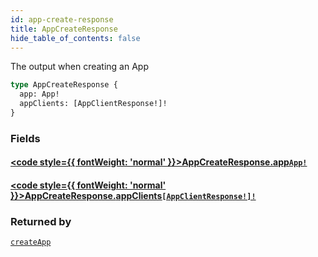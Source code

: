 ```yaml
---
id: app-create-response
title: AppCreateResponse
hide_table_of_contents: false
---
```








The output when creating an App

```graphql
type AppCreateResponse {
  app: App!
  appClients: [AppClientResponse!]!
}
```


### Fields

#### [<code style={{ fontWeight: 'normal' }}>AppCreateResponse.<b>app</b></code>](#)<Bullet />[`App!`](/adminidentity/api/graphql-admin/reference/objects/app) <Badge class="secondary" text="non-null"/> <Badge class="secondary" text="object"/>
> 
> 

#### [<code style={{ fontWeight: 'normal' }}>AppCreateResponse.<b>appClients</b></code>](#)<Bullet />[`[AppClientResponse!]!`](/adminidentity/api/graphql-admin/reference/objects/app-client-response) <Badge class="secondary" text="non-null"/> <Badge class="secondary" text="object"/>
> 
> 



### Returned by

[`createApp`](/adminidentity/api/graphql-admin/reference/mutations/create-app)  <Badge class="secondary" text="mutation"/>



